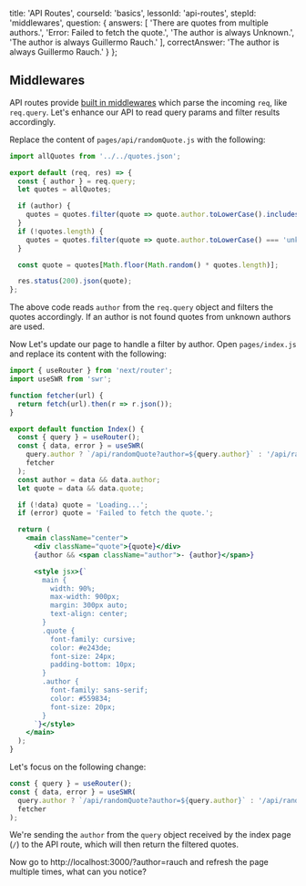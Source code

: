 
  title: 'API Routes',
  courseId: 'basics',
  lessonId: 'api-routes',
  stepId: 'middlewares',
  question: {
    answers: [
      'There are quotes from multiple authors.',
      'Error: Failed to fetch the quote.',
      'The author is always Unknown.',
      'The author is always Guillermo Rauch.'
    ],
    correctAnswer: 'The author is always Guillermo Rauch.'
  }
};

## Middlewares

API routes provide [built in middlewares](https://github.com/zeit/next.js#api-middlewares) which parse the incoming `req`, like `req.query`. Let's enhance our API to read query params and filter results accordingly.

Replace the content of `pages/api/randomQuote.js` with the following:

```js
import allQuotes from '../../quotes.json';

export default (req, res) => {
  const { author } = req.query;
  let quotes = allQuotes;

  if (author) {
    quotes = quotes.filter(quote => quote.author.toLowerCase().includes(author.toLowerCase()));
  }
  if (!quotes.length) {
    quotes = quotes.filter(quote => quote.author.toLowerCase() === 'unknown');
  }

  const quote = quotes[Math.floor(Math.random() * quotes.length)];

  res.status(200).json(quote);
};
```

The above code reads `author` from the `req.query` object and filters the quotes accordingly. If an author is not found quotes from unknown authors are used.

Now Let's update our page to handle a filter by author. Open `pages/index.js` and replace its content with the following:

```jsx
import { useRouter } from 'next/router';
import useSWR from 'swr';

function fetcher(url) {
  return fetch(url).then(r => r.json());
}

export default function Index() {
  const { query } = useRouter();
  const { data, error } = useSWR(
    query.author ? `/api/randomQuote?author=${query.author}` : '/api/randomQuote',
    fetcher
  );
  const author = data && data.author;
  let quote = data && data.quote;

  if (!data) quote = 'Loading...';
  if (error) quote = 'Failed to fetch the quote.';

  return (
    <main className="center">
      <div className="quote">{quote}</div>
      {author && <span className="author">- {author}</span>}

      <style jsx>{`
        main {
          width: 90%;
          max-width: 900px;
          margin: 300px auto;
          text-align: center;
        }
        .quote {
          font-family: cursive;
          color: #e243de;
          font-size: 24px;
          padding-bottom: 10px;
        }
        .author {
          font-family: sans-serif;
          color: #559834;
          font-size: 20px;
        }
      `}</style>
    </main>
  );
}
```

Let's focus on the following change:

```jsx
const { query } = useRouter();
const { data, error } = useSWR(
  query.author ? `/api/randomQuote?author=${query.author}` : '/api/randomQuote',
  fetcher
);
```

We're sending the `author` from the `query` object received by the index page (`/`) to the API route, which will then return the filtered quotes.

Now go to http://localhost:3000/?author=rauch and refresh the page multiple times, what can you notice?

